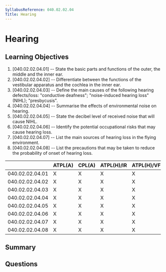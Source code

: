 ```yaml
---
SyllabusReference: 040.02.02.04
Title: Hearing
---
```


# Hearing

## Learning Objectives

1. [040.02.02.04.01] -- State the basic parts and functions of the outer, the
   middle and the inner ear.
2. [040.02.02.04.02] -- Differentiate between the functions of the vestibular
   apparatus and the cochlea in the inner ear.
3. [040.02.02.04.03] -- Define the main causes of the following hearing
   defects/loss: "conductive deafness"; "noise-induced hearing loss" (NIHL);
   "presbycusis".
4. [040.02.02.04.04] -- Summarise the effects of environmental noise on hearing.
5. [040.02.02.04.05] -- State the decibel level of received noise that will
   cause NIHL.
6. [040.02.02.04.06] -- Identify the potential occupational risks that may cause
   hearing loss.
7. [040.02.02.04.07] -- List the main sources of hearing loss in the flying
   environment.
8. [040.02.02.04.08] -- List the precautions that may be taken to reduce the
   probability of onset of hearing loss.

|                 | ATPL(A) | CPL(A) | ATPL(H)/IR | ATPL(H)/VFR | CPL(H) | IR  | CBIR(A) |
| --------------- | ------- | ------ | ---------- | ----------- | ------ | --- | ------- |
| 040.02.02.04.01 | X       | X      | X          | X           | X      | X   |         |
| 040.02.02.04.02 | X       | X      | X          | X           | X      | X   |         |
| 040.02.02.04.03 | X       | X      | X          | X           | X      | X   |         |
| 040.02.02.04.04 | X       | X      | X          | X           | X      | X   |         |
| 040.02.02.04.05 | X       | X      | X          | X           | X      | X   |         |
| 040.02.02.04.06 | X       | X      | X          | X           | X      | X   |         |
| 040.02.02.04.07 | X       | X      | X          | X           | X      | X   |         |
| 040.02.02.04.08 | X       | X      | X          | X           | X      | X   |         |

## Summary

## Questions
